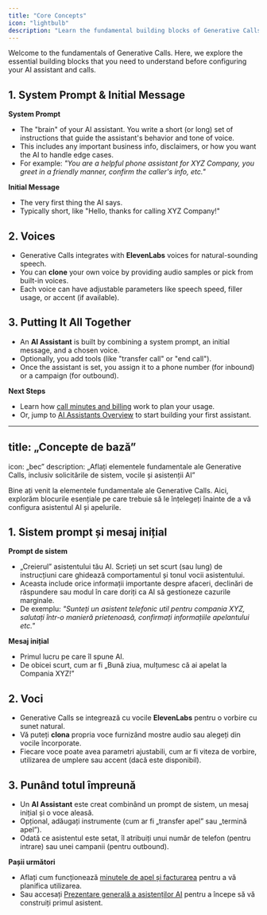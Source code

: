 ```yaml
---
title: "Core Concepts"
icon: "lightbulb"
description: "Learn the fundamental building blocks of Generative Calls, including system prompts, voices, and AI assistants"
---
```


Welcome to the fundamentals of Generative Calls. Here, we explore the essential building blocks that you need to understand before configuring your AI assistant and calls.

## 1. System Prompt & Initial Message

**System Prompt**

- The "brain" of your AI assistant. You write a short (or long) set of instructions that guide the assistant's behavior and tone of voice.
- This includes any important business info, disclaimers, or how you want the AI to handle edge cases.
- For example: _"You are a helpful phone assistant for XYZ Company, you greet in a friendly manner, confirm the caller's info, etc."_

**Initial Message**

- The very first thing the AI says.
- Typically short, like "Hello, thanks for calling XYZ Company\!"

## 2. Voices

- Generative Calls integrates with **ElevenLabs** voices for natural-sounding speech.
- You can **clone** your own voice by providing audio samples or pick from built-in voices.
- Each voice can have adjustable parameters like speech speed, filler usage, or accent (if available).

## 3. Putting It All Together

- An **AI Assistant** is built by combining a system prompt, an initial message, and a chosen voice.
- Optionally, you add tools (like "transfer call" or "end call").
- Once the assistant is set, you assign it to a phone number (for inbound) or a campaign (for outbound).

**Next Steps**

- Learn how [call minutes and billing](/getting-started/understanding-billing) work to plan your usage.
- Or, jump to [AI Assistants Overview](/ai-assistants/what-is-an-ai-assistant) to start building your first assistant.

---

## title: „Concepte de bază”
icon: „bec”
description: „Aflați elementele fundamentale ale Generative Calls, inclusiv solicitările de sistem, vocile și asistenții AI”

Bine ați venit la elementele fundamentale ale Generative Calls. Aici, explorăm blocurile esențiale pe care trebuie să le înțelegeți înainte de a vă configura asistentul AI și apelurile.

## 1. Sistem prompt și mesaj inițial

**Prompt de sistem**

- „Creierul” asistentului tău AI. Scrieți un set scurt (sau lung) de instrucțiuni care ghidează comportamentul și tonul vocii asistentului.
- Aceasta include orice informații importante despre afaceri, declinări de răspundere sau modul în care doriți ca AI să gestioneze cazurile marginale.
- De exemplu: _"Sunteți un asistent telefonic util pentru compania XYZ, salutați într-o manieră prietenoasă, confirmați informațiile apelantului etc."_

**Mesaj inițial**

- Primul lucru pe care îl spune AI.
- De obicei scurt, cum ar fi „Bună ziua, mulțumesc că ai apelat la Compania XYZ\!”

## 2. Voci

- Generative Calls se integrează cu vocile **ElevenLabs** pentru o vorbire cu sunet natural.
- Vă puteți **clona** propria voce furnizând mostre audio sau alegeți din vocile încorporate.
- Fiecare voce poate avea parametri ajustabili, cum ar fi viteza de vorbire, utilizarea de umplere sau accent (dacă este disponibil).

## 3. Punând totul împreună

- Un **AI Assistant** este creat combinând un prompt de sistem, un mesaj inițial și o voce aleasă.
- Opțional, adăugați instrumente (cum ar fi „transfer apel” sau „termină apel”).
- Odată ce asistentul este setat, îl atribuiți unui număr de telefon (pentru intrare) sau unei campanii (pentru outbound).

**Pașii următori**

- Aflați cum funcționează [minutele de apel și facturarea](/getting-started/understanding-billing) pentru a vă planifica utilizarea.
- Sau accesați [Prezentare generală a asistenților AI](/ai-assistants/what-is-an-ai-assistant) pentru a începe să vă construiți primul asistent.